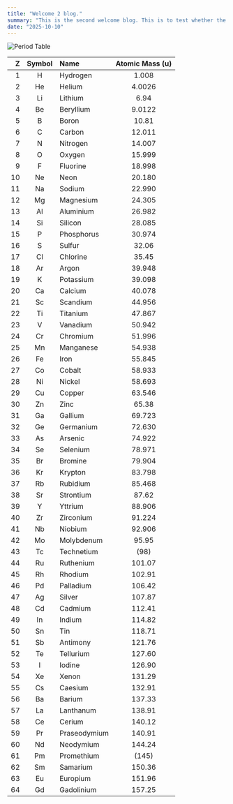 ```yaml
---
title: "Welcome 2 blog."
summary: "This is the second welcome blog. This is to test whether the blog page is work."
date: "2025-10-10"
---
```


![Period Table](https://datacite.org/wp-content/uploads/2021/11/periodic_table.jpg)

|  Z | Symbol | Name         | Atomic Mass (u) |
| -: | :----: | :----------- | :-------------: |
|  1 |    H   | Hydrogen     |      1.008      |
|  2 |   He   | Helium       |      4.0026     |
|  3 |   Li   | Lithium      |       6.94      |
|  4 |   Be   | Beryllium    |      9.0122     |
|  5 |    B   | Boron        |      10.81      |
|  6 |    C   | Carbon       |      12.011     |
|  7 |    N   | Nitrogen     |      14.007     |
|  8 |    O   | Oxygen       |      15.999     |
|  9 |    F   | Fluorine     |      18.998     |
| 10 |   Ne   | Neon         |      20.180     |
| 11 |   Na   | Sodium       |      22.990     |
| 12 |   Mg   | Magnesium    |      24.305     |
| 13 |   Al   | Aluminium    |      26.982     |
| 14 |   Si   | Silicon      |      28.085     |
| 15 |    P   | Phosphorus   |      30.974     |
| 16 |    S   | Sulfur       |      32.06      |
| 17 |   Cl   | Chlorine     |      35.45      |
| 18 |   Ar   | Argon        |      39.948     |
| 19 |    K   | Potassium    |      39.098     |
| 20 |   Ca   | Calcium      |      40.078     |
| 21 |   Sc   | Scandium     |      44.956     |
| 22 |   Ti   | Titanium     |      47.867     |
| 23 |    V   | Vanadium     |      50.942     |
| 24 |   Cr   | Chromium     |      51.996     |
| 25 |   Mn   | Manganese    |      54.938     |
| 26 |   Fe   | Iron         |      55.845     |
| 27 |   Co   | Cobalt       |      58.933     |
| 28 |   Ni   | Nickel       |      58.693     |
| 29 |   Cu   | Copper       |      63.546     |
| 30 |   Zn   | Zinc         |      65.38      |
| 31 |   Ga   | Gallium      |      69.723     |
| 32 |   Ge   | Germanium    |      72.630     |
| 33 |   As   | Arsenic      |      74.922     |
| 34 |   Se   | Selenium     |      78.971     |
| 35 |   Br   | Bromine      |      79.904     |
| 36 |   Kr   | Krypton      |      83.798     |
| 37 |   Rb   | Rubidium     |      85.468     |
| 38 |   Sr   | Strontium    |      87.62      |
| 39 |    Y   | Yttrium      |      88.906     |
| 40 |   Zr   | Zirconium    |      91.224     |
| 41 |   Nb   | Niobium      |      92.906     |
| 42 |   Mo   | Molybdenum   |      95.95      |
| 43 |   Tc   | Technetium   |       (98)      |
| 44 |   Ru   | Ruthenium    |      101.07     |
| 45 |   Rh   | Rhodium      |      102.91     |
| 46 |   Pd   | Palladium    |      106.42     |
| 47 |   Ag   | Silver       |      107.87     |
| 48 |   Cd   | Cadmium      |      112.41     |
| 49 |   In   | Indium       |      114.82     |
| 50 |   Sn   | Tin          |      118.71     |
| 51 |   Sb   | Antimony     |      121.76     |
| 52 |   Te   | Tellurium    |      127.60     |
| 53 |    I   | Iodine       |      126.90     |
| 54 |   Xe   | Xenon        |      131.29     |
| 55 |   Cs   | Caesium      |      132.91     |
| 56 |   Ba   | Barium       |      137.33     |
| 57 |   La   | Lanthanum    |      138.91     |
| 58 |   Ce   | Cerium       |      140.12     |
| 59 |   Pr   | Praseodymium |      140.91     |
| 60 |   Nd   | Neodymium    |      144.24     |
| 61 |   Pm   | Promethium   |      (145)      |
| 62 |   Sm   | Samarium     |      150.36     |
| 63 |   Eu   | Europium     |      151.96     |
| 64 |   Gd   | Gadolinium   |      157.25     |